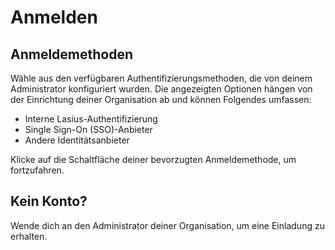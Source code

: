# Anmelden

## Anmeldemethoden

Wähle aus den verfügbaren Authentifizierungsmethoden, die von deinem Administrator konfiguriert wurden. Die angezeigten Optionen hängen von der Einrichtung deiner Organisation ab und können Folgendes umfassen:

- Interne Lasius-Authentifizierung
- Single Sign-On (SSO)-Anbieter
- Andere Identitätsanbieter

Klicke auf die Schaltfläche deiner bevorzugten Anmeldemethode, um fortzufahren.

## Kein Konto?

Wende dich an den Administrator deiner Organisation, um eine Einladung zu erhalten.
